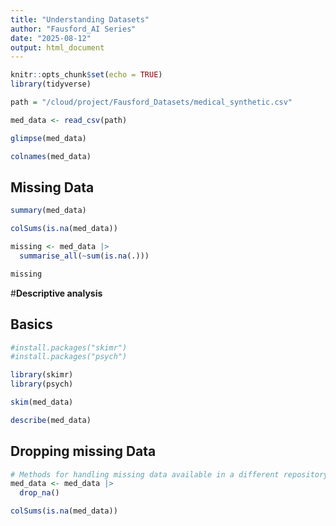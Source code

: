 ```yaml
---
title: "Understanding Datasets"
author: "Fausford_AI Series"
date: "2025-08-12"
output: html_document
---
```


```r
knitr::opts_chunk$set(echo = TRUE)
library(tidyverse)
```

```r
path = "/cloud/project/Fausford_Datasets/medical_synthetic.csv"

med_data <- read_csv(path)
```
```r
glimpse(med_data)
```
```r
colnames(med_data)
```

## Missing Data 

```r
summary(med_data)
```

```r
colSums(is.na(med_data))
```


```r
missing <- med_data |>
  summarise_all(~sum(is.na(.)))

missing
```

#**Descriptive analysis**

## Basics
 
```r
#install.packages("skimr")
#install.packages("psych")

library(skimr)
library(psych)
```

```r
skim(med_data)
```

```r
describe(med_data)
```
## Dropping missing Data

```r
# Methods for handling missing data available in a different repository
med_data <- med_data |>
  drop_na()
```

```r
colSums(is.na(med_data))
```